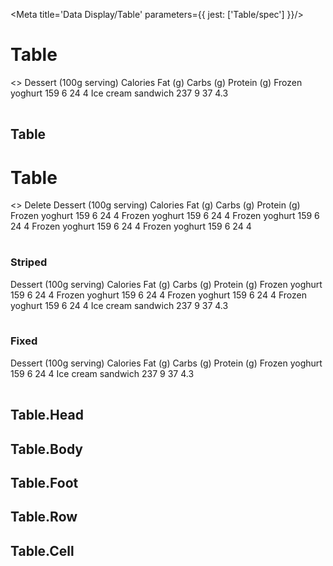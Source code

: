 

<Meta title='Data Display/Table' parameters={{ jest: ['Table/spec'] }}/>

# Table

<Canvas>
  <Story name='Default'>
    <>
      <Table>
        <Table.Head>
          <Table.Row>
            <Table.Cell>Dessert (100g serving)</Table.Cell>
            <Table.Cell align='end'>Calories</Table.Cell>
            <Table.Cell align='end'>Fat&nbsp;(g)</Table.Cell>
            <Table.Cell align='end'>Carbs&nbsp;(g)</Table.Cell>
            <Table.Cell align='end'>Protein&nbsp;(g)</Table.Cell>
          </Table.Row>
        </Table.Head>
        <Table.Body>
          <Table.Row hasAction>
            <Table.Cell is='th' scope='row'>Frozen yoghurt</Table.Cell>
            <Table.Cell align='end'>159</Table.Cell>
            <Table.Cell align='end'>6</Table.Cell>
            <Table.Cell align='end'>24</Table.Cell>
            <Table.Cell align='end'>4</Table.Cell>
          </Table.Row>
          <Table.Row>
            <Table.Cell is='th' scope='row'>Ice cream sandwich</Table.Cell>
            <Table.Cell align='end'>237</Table.Cell>
            <Table.Cell align='end'>9</Table.Cell>
            <Table.Cell align='end'>37</Table.Cell>
            <Table.Cell align='end'>4.3</Table.Cell>
          </Table.Row>
        </Table.Body>
      </Table>
    </>
  </Story>
</Canvas>

## Table

<ArgsTable of={Table} />

# Table

<Canvas>
  <Story name='Selected'>
    <>
      <Table.Selection text='5 Items selected'>
        <Table.Selection.Button>Delete</Table.Selection.Button>
      </Table.Selection>
      <Table>
        <Table.Head>
          <Table.Row>
            <Table.Cell><CheckBox checked={false}/></Table.Cell>
            <Table.Cell>Dessert (100g serving)</Table.Cell>
            <Table.Cell align='end'>Calories</Table.Cell>
            <Table.Cell align='end'>Fat&nbsp;(g)</Table.Cell>
            <Table.Cell align='end'>Carbs&nbsp;(g)</Table.Cell>
            <Table.Cell align='end'>Protein&nbsp;(g)</Table.Cell>
          </Table.Row>
        </Table.Head>
        <Table.Body>
          <Table.Row selected>
            <Table.Cell><CheckBox checked/></Table.Cell>
            <Table.Cell is='th' scope='row'>Frozen yoghurt</Table.Cell>
            <Table.Cell align='end'>159</Table.Cell>
            <Table.Cell align='end'>6</Table.Cell>
            <Table.Cell align='end'>24</Table.Cell>
            <Table.Cell align='end'>4</Table.Cell>
          </Table.Row>
          <Table.Row selected>
            <Table.Cell><CheckBox checked/></Table.Cell>
            <Table.Cell is='th' scope='row'>Frozen yoghurt</Table.Cell>
            <Table.Cell align='end'>159</Table.Cell>
            <Table.Cell align='end'>6</Table.Cell>
            <Table.Cell align='end'>24</Table.Cell>
            <Table.Cell align='end'>4</Table.Cell>
          </Table.Row>
          <Table.Row>
            <Table.Cell><CheckBox checked={false}/></Table.Cell>
            <Table.Cell is='th' scope='row'>Frozen yoghurt</Table.Cell>
            <Table.Cell align='end'>159</Table.Cell>
            <Table.Cell align='end'>6</Table.Cell>
            <Table.Cell align='end'>24</Table.Cell>
            <Table.Cell align='end'>4</Table.Cell>
          </Table.Row>
          <Table.Row selected>
            <Table.Cell><CheckBox checked/></Table.Cell>
            <Table.Cell is='th' scope='row'>Frozen yoghurt</Table.Cell>
            <Table.Cell align='end'>159</Table.Cell>
            <Table.Cell align='end'>6</Table.Cell>
            <Table.Cell align='end'>24</Table.Cell>
            <Table.Cell align='end'>4</Table.Cell>
          </Table.Row>
          <Table.Row selected>
            <Table.Cell><CheckBox checked/></Table.Cell>
            <Table.Cell is='th' scope='row'>Frozen yoghurt</Table.Cell>
            <Table.Cell align='end'>159</Table.Cell>
            <Table.Cell align='end'>6</Table.Cell>
            <Table.Cell align='end'>24</Table.Cell>
            <Table.Cell align='end'>4</Table.Cell>
          </Table.Row>
        </Table.Body>
      </Table>
    </>
  </Story>
</Canvas>


### Striped

<Canvas>
  <Story name='Striped'>
    <Table fixed striped sticky>
      <Table.Head>
        <Table.Row>
          <Table.Cell>Dessert (100g serving)</Table.Cell>
          <Table.Cell align='end'>Calories</Table.Cell>
          <Table.Cell align='end'>Fat&nbsp;(g)</Table.Cell>
          <Table.Cell align='end'>Carbs&nbsp;(g)</Table.Cell>
          <Table.Cell align='end'>Protein&nbsp;(g)</Table.Cell>
        </Table.Row>
      </Table.Head>
      <Table.Body>
        <Table.Row>
          <Table.Cell is='th' scope='row'>Frozen yoghurt</Table.Cell>
          <Table.Cell align='end'>159</Table.Cell>
          <Table.Cell align='end'>6</Table.Cell>
          <Table.Cell align='end'>24</Table.Cell>
          <Table.Cell align='end'>4</Table.Cell>
        </Table.Row>
        <Table.Row>
          <Table.Cell is='th' scope='row'>Frozen yoghurt</Table.Cell>
          <Table.Cell align='end'>159</Table.Cell>
          <Table.Cell align='end'>6</Table.Cell>
          <Table.Cell align='end'>24</Table.Cell>
          <Table.Cell align='end'>4</Table.Cell>
        </Table.Row>
        <Table.Row>
          <Table.Cell is='th' scope='row'>Frozen yoghurt</Table.Cell>
          <Table.Cell align='end'>159</Table.Cell>
          <Table.Cell align='end'>6</Table.Cell>
          <Table.Cell align='end'>24</Table.Cell>
          <Table.Cell align='end'>4</Table.Cell>
        </Table.Row>
        <Table.Row>
          <Table.Cell is='th' scope='row'>Frozen yoghurt</Table.Cell>
          <Table.Cell align='end'>159</Table.Cell>
          <Table.Cell align='end'>6</Table.Cell>
          <Table.Cell align='end'>24</Table.Cell>
          <Table.Cell align='end'>4</Table.Cell>
        </Table.Row>
        <Table.Row>
          <Table.Cell is='th' scope='row'>Ice cream sandwich</Table.Cell>
          <Table.Cell align='end'>237</Table.Cell>
          <Table.Cell align='end'>9</Table.Cell>
          <Table.Cell align='end'>37</Table.Cell>
          <Table.Cell align='end'>4.3</Table.Cell>
        </Table.Row>
      </Table.Body>
    </Table>
  </Story>
</Canvas>


### Fixed

<Canvas>
  <Story name='Fixed'>
    <Table fixed>
      <Table.Head>
        <Table.Row>
          <Table.Cell>Dessert (100g serving)</Table.Cell>
          <Table.Cell align='end'>Calories</Table.Cell>
          <Table.Cell align='end'>Fat&nbsp;(g)</Table.Cell>
          <Table.Cell align='end'>Carbs&nbsp;(g)</Table.Cell>
          <Table.Cell align='end'>Protein&nbsp;(g)</Table.Cell>
        </Table.Row>
      </Table.Head>
      <Table.Body>
        <Table.Row>
          <Table.Cell is='th' scope='row'>Frozen yoghurt</Table.Cell>
          <Table.Cell align='end'>159</Table.Cell>
          <Table.Cell align='end'>6</Table.Cell>
          <Table.Cell align='end'>24</Table.Cell>
          <Table.Cell align='end'>4</Table.Cell>
        </Table.Row>
        <Table.Row>
          <Table.Cell is='th' scope='row'>Ice cream sandwich</Table.Cell>
          <Table.Cell align='end'>237</Table.Cell>
          <Table.Cell align='end'>9</Table.Cell>
          <Table.Cell align='end'>37</Table.Cell>
          <Table.Cell align='end'>4.3</Table.Cell>
        </Table.Row>
      </Table.Body>
    </Table>
  </Story>
</Canvas>

## Table.Head

<ArgsTable of={Table.Head} />

## Table.Body

<ArgsTable of={Table.Body} />

## Table.Foot

<ArgsTable of={Table.Foot} />

## Table.Row

<ArgsTable of={Table.Row} />

## Table.Cell

<ArgsTable of={Table.Cell} />
